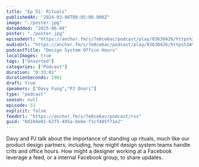 ```yaml
---
title: "Ep 51: Rituals"
publishedAt: "2024-03-06T08:05:00.000Z"
image: "./poster.jpg"
dateAdded: "2025-06-04"
poster: "./poster.jpg"
episodeUrl: "https://anchor.fm/s/7e0ce6ac/podcast/play/83630426/https%3A%2F%2Fd3ctxlq1ktw2nl.cloudfront.net%2Fstaging%2F2024-2-6%2F371eff37-1338-d5a7-d7ed-63ba393dd6b0.mp3"
audioUrl: "https://anchor.fm/s/7e0ce6ac/podcast/play/83630426/https%3A%2F%2Fd3ctxlq1ktw2nl.cloudfront.net%2Fstaging%2F2024-2-6%2F371eff37-1338-d5a7-d7ed-63ba393dd6b0.mp3"
podcastTitle: "Design System Office Hours"
localImages: true
tags: ["Unsorted"]
categories: ["Podcast"]
duration: "0:33:01"
durationSeconds: 1981
draft: true
speakers: ["Davy Fung","PJ Onori"]
type: "podcast"
season: null
episode: 51
explicit: false
feedUrl: "https://anchor.fm/s/7e0ce6ac/podcast/rss"
guid: "0d104e81-62f5-495a-be8e-f1cf485f71e2"
---
```

Davy and PJ talk about the importance of standing up rituals, much like our product design partners, including, how might design system teams handle crits and office hours. How might a designer working at a Facebook leverage a feed, or a internal Facebook group, to share updates.
